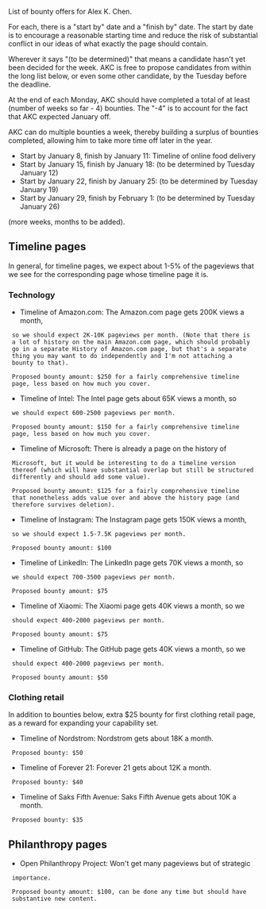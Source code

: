 List of bounty offers for Alex K. Chen.

For each, there is a "start by" date and a "finish by" date. The start
by date is to encourage a reasonable starting time and reduce the risk
of substantial conflict in our ideas of what exactly the page should
contain.

Wherever it says "(to be determined)" that means a candidate hasn't
yet been decided for the week. AKC is free to propose candidates from
within the long list below, or even some other candidate, by the Tuesday before the deadline.

At the end of each Monday, AKC should have completed a total of at
least (number of weeks so far - 4) bounties. The "-4" is to account
for the fact that AKC expected January off.

AKC can do multiple bounties a week, thereby building a surplus of
bounties completed, allowing him to take more time off later in the
year.


* Start by January 8, finish by January 11: Timeline of online food delivery
* Start by January 15, finish by January 18: (to be determined by Tuesday January 12)
* Start by January 22, finish by January 25: (to be determined by Tuesday January 19)
* Start by January 29, finish by February 1: (to be determined by Tuesday January 26)

(more weeks, months to be added).

== Timeline pages ==

In general, for timeline pages, we expect about 1-5% of the pageviews
that we see for the corresponding page whose timeline page it is.

=== Technology ===

* Timeline of Amazon.com: The Amazon.com page gets 200K views a month,
  so we should expect 2K-10K pageviews per month. (Note that there is
  a lot of history on the main Amazon.com page, which should probably
  go in a separate History of Amazon.com page, but that's a separate
  thing you may want to do independently and I'm not attaching a
  bounty to that).

  Proposed bounty amount: $250 for a fairly comprehensive timeline
  page, less based on how much you cover.

* Timeline of Intel: The Intel page gets about 65K views a month, so
  we should expect 600-2500 pageviews per month.

  Proposed bounty amount: $150 for a fairly comprehensive timeline
  page, less based on how much you cover.

* Timeline of Microsoft: There is already a page on the history of
  Microsoft, but it would be interesting to do a timeline version
  thereof (which will have substantial overlap but still be structured
  differently and should add some value).

  Proposed bounty amount: $125 for a fairly comprehensive timeline
  that nonetheless adds value over and above the history page (and
  therefore survives deletion).

* Timeline of Instagram: The Instagram page gets 150K views a month,
  so we should expect 1.5-7.5K pageviews per month.

  Proposed bounty amount: $100

* Timeline of LinkedIn: The LinkedIn page gets 70K views a month, so
  we should expect 700-3500 pageviews per month.

  Proposed bounty amount: $75

* Timeline of Xiaomi: The Xiaomi page gets 40K views a month, so we
  should expect 400-2000 pageviews per month.
  
  Proposed bounty amount: $75

* Timeline of GitHub: The GitHub page gets 40K views a month, so we
  should expect 400-2000 pageviews per month.

  Proposed bounty amount: $50

=== Clothing retail ===

In addition to bounties below, extra $25 bounty for first clothing
retail page, as a reward for expanding your capability set.

* Timeline of Nordstrom: Nordstrom gets about 18K a month.

  Proposed bounty: $50

* Timeline of Forever 21: Forever 21 gets about 12K a month.

  Proposed bounty: $40

* Timeline of Saks Fifth Avenue: Saks Fifth Avenue gets about 10K a month.
  
  Proposed bounty: $35


== Philanthropy pages ==

* Open Philanthropy Project: Won't get many pageviews but of strategic
  importance.

  Proposed bounty amount: $100, can be done any time but should have
  substantive new content.